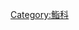 {{noteTA
|1=zh-tw:貧鱠屬;zh-cn:贫鲈属;
}}
{{catmore}}
{{commonscat|Saloptia}}
{{wikispecies|Saloptia}}

[[Category:鮨科|Category:鮨科]]